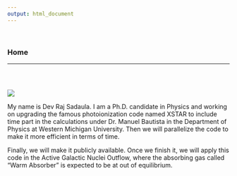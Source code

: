 ```yaml
---
output: html_document
---
```


\


### Home

---


<div class="row" style="padding-top: 30px;">

<div class="col-sm-6">

![](images/dev.PNG)



</div>



My name is Dev Raj Sadaula. I am a Ph.D. candidate in Physics and working on upgrading the famous photoionization code named XSTAR to include time part in the calculations under Dr. Manuel Bautista in the Department of Physics at Western Michigan University. Then we will parallelize the code to make it more efficient
in terms of time. 

Finally, we will make it publicly available. Once we finish it, we will
apply this code in the Active Galactic Nuclei Outflow, where the absorbing gas called
“Warm Absorber” is expected to be at out of equilibrium.
